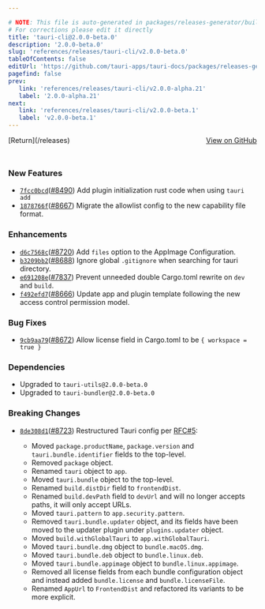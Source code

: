 ```yaml
---

# NOTE: This file is auto-generated in packages/releases-generator/build.ts
# For corrections please edit it directly
title: 'tauri-cli@2.0.0-beta.0'
description: '2.0.0-beta.0'
slug: 'references/releases/tauri-cli/v2.0.0-beta.0'
tableOfContents: false
editUrl: 'https://github.com/tauri-apps/tauri-docs/packages/releases-generator/build.ts'
pagefind: false
prev:
   link: 'references/releases/tauri-cli/v2.0.0-alpha.21'
   label: '2.0.0-alpha.21'
next:
   link: 'references/releases/tauri-cli/v2.0.0-beta.1'
   label: 'v2.0.0-beta.1'
---
```


<div style="margin-bottom:3rem; display: flex; justify-content: space-between; align-items: center"><span>[Return](/releases)</span><span><a href="https://github.com/tauri-apps/tauri/releases/tag/tauri-cli-v2.0.0-beta.0">View on GitHub</a></span></div>

### New Features

- [`7fcc0bcd`](https://www.github.com/tauri-apps/tauri/commit/7fcc0bcd3482bbc8771e330942ef6cd78cc8ec35)([#8490](https://www.github.com/tauri-apps/tauri/pull/8490)) Add plugin initialization rust code when using `tauri add`
- [`1878766f`](https://www.github.com/tauri-apps/tauri/commit/1878766f7f81a03b0f0b87ec33ee113d7aa7a902)([#8667](https://www.github.com/tauri-apps/tauri/pull/8667)) Migrate the allowlist config to the new capability file format.

### Enhancements

- [`d6c7568c`](https://www.github.com/tauri-apps/tauri/commit/d6c7568c27445653edf570f3969163bc358ba2ba)([#8720](https://www.github.com/tauri-apps/tauri/pull/8720)) Add `files` option to the AppImage Configuration.
- [`b3209bb2`](https://www.github.com/tauri-apps/tauri/commit/b3209bb28bb379d5046d577c7e42319d6e76ced0)([#8688](https://www.github.com/tauri-apps/tauri/pull/8688)) Ignore global `.gitignore` when searching for tauri directory.
- [`e691208e`](https://www.github.com/tauri-apps/tauri/commit/e691208e7b39bb8e3ffc9bf66cff731a5025ef16)([#7837](https://www.github.com/tauri-apps/tauri/pull/7837)) Prevent unneeded double Cargo.toml rewrite on `dev` and `build`.
- [`f492efd7`](https://www.github.com/tauri-apps/tauri/commit/f492efd7144fdd8d25cac0c4d2389a95ab75fb02)([#8666](https://www.github.com/tauri-apps/tauri/pull/8666)) Update app and plugin template following the new access control permission model.

### Bug Fixes

- [`9cb9aa79`](https://www.github.com/tauri-apps/tauri/commit/9cb9aa7978f231f7da238b33d6ab33fdd2d2c842)([#8672](https://www.github.com/tauri-apps/tauri/pull/8672)) Allow license field in Cargo.toml to be `{ workspace = true }`

### Dependencies

- Upgraded to `tauri-utils@2.0.0-beta.0`
- Upgraded to `tauri-bundler@2.0.0-beta.0`

### Breaking Changes

- [`8de308d1`](https://www.github.com/tauri-apps/tauri/commit/8de308d1bf6a855d7a26af58bd0e744938ba47d8)([#8723](https://www.github.com/tauri-apps/tauri/pull/8723)) Restructured Tauri config per [RFC#5](https://github.com/tauri-apps/rfcs/blob/f3e82a6b0c5390401e855850d47dc7b7d9afd684/texts/0005-tauri-config-restructure.md):

  - Moved `package.productName`, `package.version` and `tauri.bundle.identifier` fields to the top-level.
  - Removed `package` object.
  - Renamed `tauri` object to `app`.
  - Moved `tauri.bundle` object to the top-level.
  - Renamed `build.distDir` field to `frontendDist`.
  - Renamed `build.devPath` field to `devUrl` and will no longer accepts paths, it will only accept URLs.
  - Moved `tauri.pattern` to `app.security.pattern`.
  - Removed `tauri.bundle.updater` object, and its fields have been moved to the updater plugin under `plugins.updater` object.
  - Moved `build.withGlobalTauri` to `app.withGlobalTauri`.
  - Moved `tauri.bundle.dmg` object to `bundle.macOS.dmg`.
  - Moved `tauri.bundle.deb` object to `bundle.linux.deb`.
  - Moved `tauri.bundle.appimage` object to `bundle.linux.appimage`.
  - Removed all license fields from each bundle configuration object and instead added `bundle.license` and `bundle.licenseFile`.
  - Renamed `AppUrl` to `FrontendDist` and refactored its variants to be more explicit.

